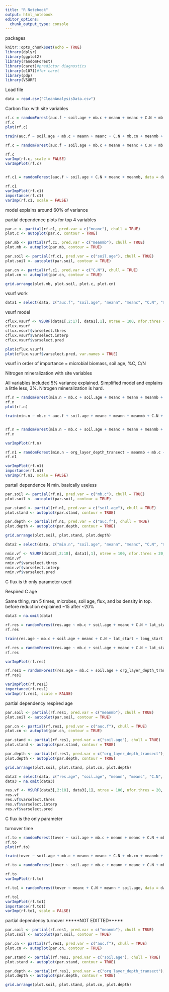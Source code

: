 ---
title: "R Notebook"
output: html_notebook
editor_options: 
  chunk_output_type: console
---
packages
```{r}
knitr::opts_chunk$set(echo = TRUE)
library(dplyr)
library(ggplot2)
library(randomForest)
library(caret)#predictor diagnostics 
library(e1071)#for caret
library(pdp)
library(VSURF)
```

Load file 
```{r}
data = read.csv("CleanAnalysisData.csv")
```

Carbon flux with site variables

```{r}
rf.c = randomForest(auc.f ~ soil.age + mb.c + meann + meanc + C.N + mb.cn + meanmb + lat_start + long_start + ecoregion + moisture_class + elev + slope + org_layer_depth_transect + density_picea_mariana + age_stand, data = data)
rf.c
plot(rf.c)

train(auc.f ~ soil.age + mb.c + meann + meanc + C.N + mb.cn + meanmb + lat_start + long_start + ecoregion + moisture_class + elev + slope + org_layer_depth_transect + density_picea_mariana + age_stand, data = data)

rf.c = randomForest(auc.f ~ soil.age + mb.c + meann + meanc + C.N + mb.cn + meanmb + lat_start + long_start + ecoregion + moisture_class + elev + slope + org_layer_depth_transect + density_picea_mariana + age_stand, data = data)

rf.c
varImp(rf.c, scale = FALSE)
varImpPlot(rf.c)


rf.c1 = randomForest(auc.f ~ soil.age + C.N + meanc + meanmb, data = data, mtry = 2, importance = T, mode = "regression")

rf.c1
varImpPlot(rf.c1)
importance(rf.c1)
varImp(rf.c1, scale = FALSE)
```
model explains around 60% of variance

partial dependence plots for top 4 variables
```{r}
par.c <- partial(rf.c1, pred.var = c("meanc"), chull = TRUE)
plot.c <- autoplot(par.c, contour = TRUE)

par.mb <- partial(rf.c1, pred.var = c("meanmb"), chull = TRUE)
plot.mb <- autoplot(par.mb, contour = TRUE)

par.soil <- partial(rf.c1, pred.var = c("soil.age"), chull = TRUE)
plot.soil <- autoplot(par.soil, contour = TRUE)

par.cn <- partial(rf.c1, pred.var = c("C.N"), chull = TRUE)
plot.cn <- autoplot(par.cn, contour = TRUE)

grid.arrange(plot.mb, plot.soil, plot.c, plot.cn)
```

vsurf work
```{r}
data1 = select(data, c("auc.f", "soil.age", "meann", "meanc", "C.N", "meanmb", "mb.cn", "mb.c", "lat_start", "long_start", "ecoregion", "moisture_class", "elev", "slope", "org_layer_depth_transect", "density_picea_mariana", "age_stand"))
```

vsurf model
```{r}
cflux.vsurf <- VSURF(data1[,2:17], data1[,1], ntree = 100, nfor.thres = 20, nfor.interp = 10, nfor.pred = 10)
cflux.vsurf
cflux.vsurf$varselect.thres
cflux.vsurf$varselect.interp
cflux.vsurf$varselect.pred

plot(cflux.vsurf)
plot(cflux.vsurf$varselect.pred, var.names = TRUE)
```
vsurf in order of importance = microbial biomass, soil age, %C, C/N

Nitrogen mineralization with site variables

All variables included 5% variance explained. Simplified model and explains a little less, 3%. Nitrogen mineralization is hard.
```{r}
rf.n = randomForest(min.n ~ mb.c + soil.age + meanc + meann + meanmb + C.N + lat_start + long_start + ecoregion + moisture_class + elev + slope + org_layer_depth_transect + density_picea_mariana + age_stand, data = data)
rf.n
plot(rf.n)

train(min.n ~ mb.c + auc.f + soil.age + meanc + meann + meanmb + C.N + lat_start + long_start + ecoregion + moisture_class + elev + slope + org_layer_depth_transect + density_picea_mariana + age_stand, data = data)


rf.n = randomForest(min.n ~ mb.c + soil.age + meanc + meann + meanmb + C.N + lat_start + long_start + ecoregion + moisture_class + elev + slope + org_layer_depth_transect + density_picea_mariana + age_stand, data = data, mtry = 2, importance = T, mode = "regression")
rf.n

varImpPlot(rf.n)

rf.n1 = randomForest(min.n ~ org_layer_depth_transect + meanmb + mb.c + soil.age, data = data, mtry = 2, importance = T, mode = "regression")
rf.n1

varImpPlot(rf.n1)
importance(rf.n1)
varImp(rf.n1, scale = FALSE)
```

partail dependence N min. basically useless
```{r}
par.soil <- partial(rf.n1, pred.var = c("mb.c"), chull = TRUE)
plot.soil <- autoplot(par.soil, contour = TRUE)

par.stand <- partial(rf.n1, pred.var = c("soil.age"), chull = TRUE)
plot.stand <- autoplot(par.stand, contour = TRUE)

par.depth <- partial(rf.n1, pred.var = c("auc.f"), chull = TRUE)
plot.depth <- autoplot(par.depth, contour = TRUE)

grid.arrange(plot.soil, plot.stand, plot.depth)
```

```{r}
data2 = select(data, c("min.n", "soil.age", "meann", "meanc", "C.N", "meanmb", "mb.cn","mb.c", "lat_start", "long_start", "ecoregion", "moisture_class", "elev", "slope", "org_layer_depth_transect", "density_picea_mariana", "age_stand", "auc.f"))
```

```{r}
nmin.vf <- VSURF(data2[,2:18], data1[,1], ntree = 100, nfor.thres = 20, nfor.interp = 10, nfor.pred = 10)
nmin.vf
nmin.vf$varselect.thres
nmin.vf$varselect.interp
nmin.vf$varselect.pred
```
C flux is th only parameter used

Respired C age

Same thing, ran 5 times, microbes, soil age, flux, and bs density in top. before reduction explained ~15 after ~20%
```{r}
data3 = na.omit(data)

rf.res = randomForest(res.age ~ mb.c + soil.age + meanc + C.N + lat_start + long_start + ecoregion + moisture_class + elev + slope + org_layer_depth_transect + density_picea_mariana + age_stand, data = data3, importance = T, mode = "regression")
rf.res

train(res.age ~ mb.c + soil.age + meanc + C.N + lat_start + long_start + ecoregion + moisture_class + elev + slope + org_layer_depth_transect + density_picea_mariana + age_stand + auc.f, data = data3)

rf.res = randomForest(res.age ~ mb.c + soil.age + meanc + C.N + lat_start + long_start + ecoregion + moisture_class + elev + slope + org_layer_depth_transect + density_picea_mariana + age_stand , data = data3, mtry = 2, importance = T, mode = "regression")
rf.res

varImpPlot(rf.res)

rf.res1 = randomForest(res.age ~ mb.c + soil.age + org_layer_depth_transect + density_picea_mariana, data = data3, mtry = 2, importance = T, mode = "regression")
rf.res1

varImpPlot(rf.res1)
importance(rf.res1)
varImp(rf.res1, scale = FALSE)
```

partial dependency respired age
```{r}
par.soil <- partial(rf.res1, pred.var = c("meanmb"), chull = TRUE)
plot.soil <- autoplot(par.soil, contour = TRUE)

par.cn <- partial(rf.res1, pred.var = c("auc.f"), chull = TRUE)
plot.cn <- autoplot(par.cn, contour = TRUE)

par.stand <- partial(rf.res1, pred.var = c("soil.age"), chull = TRUE)
plot.stand <- autoplot(par.stand, contour = TRUE)

par.depth <- partial(rf.res1, pred.var = c("org_layer_depth_transect"), chull = TRUE)
plot.depth <- autoplot(par.depth, contour = TRUE)

grid.arrange(plot.soil, plot.stand, plot.cn, plot.depth)
```

```{r}
data3 = select(data, c("res.age", "soil.age", "meann", "meanc", "C.N", "mb.cn","meanmb", "mb.c", "lat_start", "long_start", "ecoregion", "moisture_class", "elev", "slope", "org_layer_depth_transect", "density_picea_mariana", "age_stand", "auc.f", "min.n"))
data3 = na.omit(data3)
```

```{r}
res.vf <- VSURF(data3[,2:18], data3[,1], ntree = 100, nfor.thres = 20, nfor.interp = 10, nfor.pred = 10)
res.vf
res.vf$varselect.thres
res.vf$varselect.interp
res.vf$varselect.pred
```
C flux is the only parameter

turnover time
```{r}
rf.to = randomForest(tover ~ soil.age + mb.c + meann + meanc + C.N + mb.cn + meanmb + lat_start + long_start + ecoregion + moisture_class + elev + slope + org_layer_depth_transect + density_picea_mariana + age_stand, data = data)
rf.to
plot(rf.to)

train(tover ~ soil.age + mb.c + meann + meanc + C.N + mb.cn + meanmb + lat_start + long_start + ecoregion + moisture_class + elev + slope + org_layer_depth_transect + density_picea_mariana + age_stand, data = data)

rf.to = randomForest(tover ~ soil.age + mb.c + meann + meanc + C.N + mb.cn + meanmb + lat_start + long_start + ecoregion + moisture_class + elev + slope + org_layer_depth_transect + density_picea_mariana + age_stand, data = data, mtry = 15, importance = T, mode = "regression")

rf.to
varImpPlot(rf.to)

rf.to1 = randomForest(tover ~ meanc + C.N + meann + soil.age, data = data, mtry = 4, importance = T, mode = "regression")

rf.to1
varImpPlot(rf.to1)
importance(rf.to1)
varImp(rf.to1, scale = FALSE)
```

partial dependency turnover *****NOT EDITTED*****
```{r}
par.soil <- partial(rf.res1, pred.var = c("meanmb"), chull = TRUE)
plot.soil <- autoplot(par.soil, contour = TRUE)

par.cn <- partial(rf.res1, pred.var = c("auc.f"), chull = TRUE)
plot.cn <- autoplot(par.cn, contour = TRUE)

par.stand <- partial(rf.res1, pred.var = c("soil.age"), chull = TRUE)
plot.stand <- autoplot(par.stand, contour = TRUE)

par.depth <- partial(rf.res1, pred.var = c("org_layer_depth_transect"), chull = TRUE)
plot.depth <- autoplot(par.depth, contour = TRUE)

grid.arrange(plot.soil, plot.stand, plot.cn, plot.depth)
```